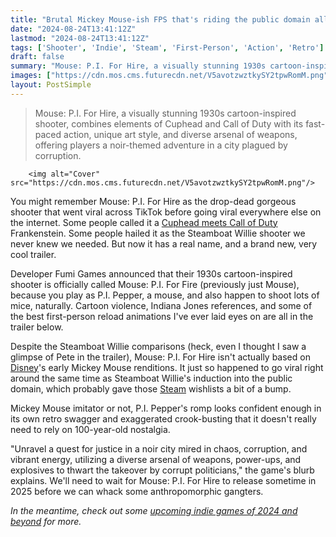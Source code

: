 ```yaml
---
title: "Brutal Mickey Mouse-ish FPS that's riding the public domain all the way to Steam has both a real name and awesome new trailer"
date: "2024-08-24T13:41:12Z"
lastmod: "2024-08-24T13:41:12Z"
tags: ['Shooter', 'Indie', 'Steam', 'First-Person', 'Action', 'Retro']
draft: false
summary: "Mouse: P.I. For Hire, a visually stunning 1930s cartoon-inspired shooter, combines elements of Cuphead and Call of Duty with its fast-paced action, unique art style, and diverse arsenal of weapons, offering players a noir-themed adventure in a city plagued by corruption."
images: ["https://cdn.mos.cms.futurecdn.net/V5avotzwztkySY2tpwRomM.png"]
layout: PostSimple
---
```

> Mouse: P.I. For Hire, a visually stunning 1930s cartoon-inspired shooter, combines elements of Cuphead and Call of Duty with its fast-paced action, unique art style, and diverse arsenal of weapons, offering players a noir-themed adventure in a city plagued by corruption.


        <img alt="Cover" src="https://cdn.mos.cms.futurecdn.net/V5avotzwztkySY2tpwRomM.png"/>
        
You might remember Mouse: P.I. For Hire as the drop-dead gorgeous shooter that went viral across TikTok before going viral everywhere else on the internet. Some people called it a [Cuphead meets Call of Duty](https://www.gamesradar.com/this-indie-shooter-is-just-like-cuphead-meets-call-of-duty-and-its-the-wildest-thing-ive-ever-seen/) Frankenstein. Some people hailed it as the Steamboat Willie shooter we never knew we needed. But now it has a real name, and a brand new, very cool trailer.

Developer Fumi Games announced that their 1930s cartoon-inspired shooter is officially called Mouse: P.I. For Fire (previously just Mouse), because you play as P.I. Pepper, a mouse, and also happen to shoot lots of mice, naturally. Cartoon violence, Indiana Jones references, and some of the best first-person reload animations I've ever laid eyes on are all in the trailer below.

Despite the Steamboat Willie comparisons (heck, even I thought I saw a glimpse of Pete in the trailer), Mouse: P.I. For Hire isn't actually based on [Disney](https://www.gamesradar.com/tag/disney/)'s early Mickey Mouse renditions. It just so happened to go viral right around the same time as Steamboat Willie's induction into the public domain, which probably gave those [Steam](https://store.steampowered.com/app/2416450/MOUSE_PI_For_Hire/) wishlists a bit of a bump. 

Mickey Mouse imitator or not, P.I. Pepper's romp looks confident enough in its own retro swagger and exaggerated crook-busting that it doesn't really need to rely on 100-year-old nostalgia. 

"Unravel a quest for justice in a noir city mired in chaos, corruption, and vibrant energy, utilizing a diverse arsenal of weapons, power-ups, and explosives to thwart the takeover by corrupt politicians," the game's blurb explains. We'll need to wait for Mouse: P.I. For Hire to release sometime in 2025 before we can whack some anthropomorphic gangters.

*In the meantime, check out some *[<em>upcoming indie games of 2024 and beyond</em>](https://www.gamesradar.com/upcoming-indie-games/)* for more.*
        